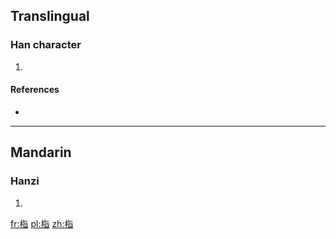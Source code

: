 ==Translingual==

===Han character===
{{Han char|rn=75|rad=木|as=06|sn=10|four=4196<sub>1</sub>|canj=木心日 (DPA), X木心日 (XDPA)}}

# {{defn|Han|sort=木06}}

====References====
* {{Han ref|kx=0524.090|dkj=14747|dj=0912.100|hdz=21203.030|uh=683A|ud=26682|bh=D1F2|bd=53746}}

----

==Mandarin==

===Hanzi===
{{cmn-hanzi|pin=[[zhǐ]] ([[zhi3]])|wg=chih<sup>3</sup>}}

# {{defn|lang=cmn|sort=木06}}

[[fr:栺]]
[[pl:栺]]
[[zh:栺]]
